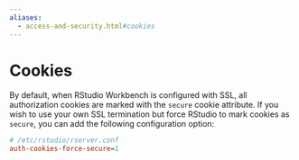 ```yaml
---
aliases:
  - access-and-security.html#cookies
---
```


# Cookies

By default, when RStudio Workbench is configured with SSL, all authorization cookies are marked with the `secure` cookie attribute. If you wish to use your own SSL termination but force RStudio to mark cookies as `secure`, you can add the following configuration option:

```ini
# /etc/rstudio/rserver.conf
auth-cookies-force-secure=1
```

